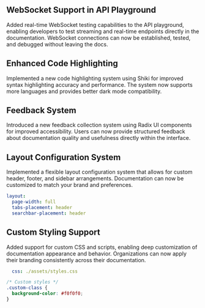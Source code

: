 ## WebSocket Support in API Playground
Added real-time WebSocket testing capabilities to the API playground, enabling developers to test streaming and real-time endpoints directly in the documentation. WebSocket connections can now be established, tested, and debugged without leaving the docs.

## Enhanced Code Highlighting
Implemented a new code highlighting system using Shiki for improved syntax highlighting accuracy and performance. The system now supports more languages and provides better dark mode compatibility.

## Feedback System
Introduced a new feedback collection system using Radix UI components for improved accessibility. Users can now provide structured feedback about documentation quality and usefulness directly within the interface.

## Layout Configuration System
Implemented a flexible layout configuration system that allows for custom header, footer, and sidebar arrangements. Documentation can now be customized to match your brand and preferences.

```yaml
layout: 
  page-width: full
  tabs-placement: header
  searchbar-placement: header
```

## Custom Styling Support
Added support for custom CSS and scripts, enabling deep customization of documentation appearance and behavior. Organizations can now apply their branding consistently across their documentation.

```yaml docs.yml
  css: ./assets/styles.css
```

```css styles.css
/* Custom styles */
.custom-class {
  background-color: #f0f0f0;
}
```